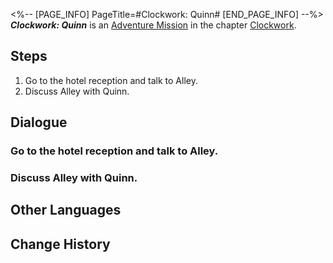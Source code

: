 <%-- [PAGE_INFO]
PageTitle=#Clockwork: Quinn#
[END_PAGE_INFO] --%>
{{Stub|Dialogue.}}
{{Mission Infobox
|id            = 4240305
|title         = 
|image         = <!--Mission Clockwork Quinn.png-->
|type          = Adventure
|event_name    = 
|chapter       = Clockwork
|requirements  = [[Trailblaze Mission]] ''[[Gentleness, the Name of Nocturne]]'' completed
|summary       = <!--official mission summary from Fate's Atlas-->
|characters    = Quinn; Trailblazer
|startLocation = [[<!--starting world-->]] - [[<!--starting area-->]]
|world         = <!--starting world-->
|area          = <!--starting area-->
|prev          = 
|next          = 
|rewards       = Trailblaze EXP*100; Stellar Jade*10; Traveler's Guide*3; Clock Credits*180; Credit*20,000
}}
'''''Clockwork: Quinn''''' is an [[Adventure Mission]] in the chapter [[Clockwork]].

==Steps==
# Go to the hotel reception and talk to Alley.
# Discuss Alley with Quinn.

<!--
==Gameplay Notes==

--><!--
==Trial Character==

-->
==Dialogue==
{{Stub Dialogue}}
{{Dialogue Start}}
:{{tx}}
{{Dialogue End}}

===Go to the hotel reception and talk to Alley.===
{{Mission Description|type=adventure|location=<!--to be added-->|update|Tick... tock! Quick, adjust the hands... Tick, tock!<br />People's minds await your exploration. Help them regain their true selves!}}
{{Dialogue Start}}
:{{tx}}
{{Dialogue End}}

===Discuss Alley with Quinn.===
{{Dialogue Start}}
:{{tx}}
{{Dialogue End}}

==Other Languages==
{{Other Languages
|en   = Clockwork: Quinn
|zhs  = 钟表把戏：奎茵
|zht  = 鐘錶把戲：奎茵
|ja   = クロックトリック：クイン
|ko   = 시계 트릭: 퀸
|es   = Trucorreloj: Quinn
|fr   = Pouvoir de la Pendule&nbsp;: Quinn
|ru   = Заводной механизм: Куинн
|th   = กลนาฬิกา: Quinn
|vi   = Thủ Thuật Đồng Hồ: Quinn
|de   = Uhrwerk: Quinn
|id   = Clockwork: Quinn
|pt   = Truquelógio: Quinn
}}

==Change History==
{{Change History|2.0}}
